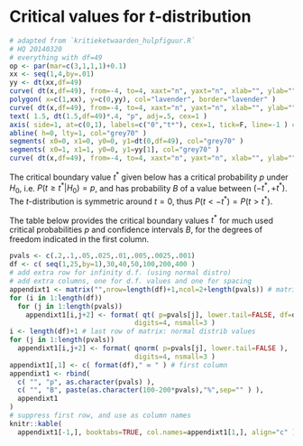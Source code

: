 # Critical values for $t$-distribution {#app:criticaltvalues}

```r
# adapted from `kritieketwaarden_hulpfiguur.R`
# HQ 20140320
# everything with df=49
op <- par(mar=c(3,1,1,1)+0.1)
xx <- seq(1,4,by=.01)
yy <- dt(xx,df=49)
curve( dt(x,df=49), from=-4, to=4, xaxt="n", yaxt="n", xlab="", ylab="", bty="n", lwd=3 )
polygon( x=c(1,xx), y=c(0,yy), col="lavender", border="lavender" )
curve( dt(x,df=49), from=-4, to=4, xaxt="n", yaxt="n", xlab="", ylab="", bty="n", lwd=3, add=TRUE )
text( 1.5, dt(1.5,df=49)*.4, "p", adj=.5, cex=1 )
axis( side=1, at=c(0,1), labels=c("0","t*"), cex=1, tick=F, line=-1 ) # cex is ignored
abline( h=0, lty=1, col="grey70" )
segments( x0=0, x1=0, y0=0, y1=dt(0,df=49), col="grey70" )
segments( x0=1, x1=1, y0=0, y1=yy[1], col="grey70" )
curve( dt(x,df=49), from=-4, to=4, xaxt="n", yaxt="n", xlab="", ylab="", bty="n", lwd=3, add=TRUE )
```

The critical boundary value $t^*$ given below has a critical probability $p$
under $H_0$, i.e. $P(t \geq t^*|H_0)=p$, and has probability $B$ of a 
value between $(-t^*, +t^*)$. The $t$-distribution is symmetric around 
$t=0$, thus $P(t < -t^*) = P(t > t^*)$.

The table below provides the critical boundary values $t^*$ for much used critical probabilities $p$ and 
confidence intervals $B$, for the degrees of freedom indicated in the first column. 


```r
pvals <- c(.2,.1,.05,.025,.01,.005,.0025,.001)
df <- c( seq(1,25,by=1),30,40,50,100,200,400 ) 
# add extra row for infinity d.f. (using normal distro)
# add extra columns, one for d.f. values and one for spacing
appendixt1 <- matrix("",nrow=length(df)+1,ncol=2+length(pvals)) # matrix of char strings
for (i in 1:length(df)) 
  for (j in 1:length(pvals))
    appendixt1[i,j+2] <- format( qt( p=pvals[j], lower.tail=FALSE, df=df[i] ),
                               digits=4, nsmall=3 )
i <- length(df)+1 # last row of matrix: normal distrib values
for (j in 1:length(pvals))
  appendixt1[i,j+2] <- format( qnorm( p=pvals[j], lower.tail=FALSE ),
                               digits=4, nsmall=3 )
appendixt1[,1] <- c( format(df)," ∞ " ) # first column
appendixt1 <- rbind(
  c( "", "p", as.character(pvals) ),
  c( "", "B", paste(as.character(100-200*pvals),"%",sep="" ) ),
  appendixt1
)
# suppress first row, and use as column names
knitr::kable(
  appendixt1[-1,], booktabs=TRUE, col.names=appendixt1[1,], align="c" )
```
